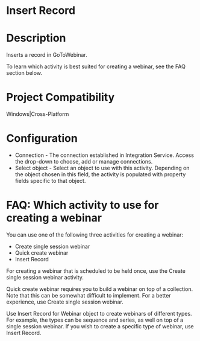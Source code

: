 ﻿# Insert Record

# Description

Inserts a record in GoToWebinar.

To learn which activity is best suited for creating a webinar, see the FAQ
                        section below.

# Project Compatibility

Windows|Cross-Platform

# Configuration

* Connection - The connection established in Integration Service. Access the drop-down to choose, add or manage connections.
* Select object - Select an object to use with this activity. Depending on the object chosen in this field, the activity is populated with property fields specific to that object.

# FAQ: Which activity to use for creating a webinar

You can use one of the following three activities for creating a webinar:

* Create single session webinar
* Quick create webinar
* Insert Record

For creating a webinar that is scheduled to be held once, use the Create single
                    session webinar activity.

Quick create webinar requires you to build a webinar on top of a collection.
                Note that this can be somewhat difficult to implement. For a better experience, use
                    Create single session webinar.

Use Insert Record for Webinar object to create webinars of different
                types. For example, the types can be sequence and series, as well on top of a single
                session webinar. If you wish to create a specific type of webinar, use Insert
                    Record.
